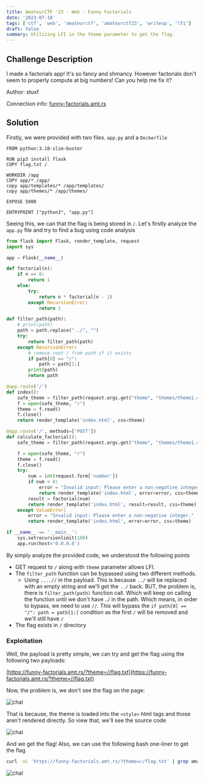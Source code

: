 ```yaml
---
title: AmateurCTF '23 - Web - Funny Factorials
date: '2023-07-18'
tags: ['ctf', 'web', 'amateurctf', 'amateurctf23', 'writeup', 'lfi']
draft: false
summary: Utilizing LFI in the theme parameter to get the flag.
---
```


## Challenge Description

I made a factorials app! It's so fancy and shmancy. However factorials don't seem to properly compute at big numbers! Can you help me fix it?

Author: stuxf

Connection info: [funny-factorials.amt.rs](https://funny-factorials.amt.rs)

## Solution

Firstly, we were provided with two files. `app.py` and a `Dockerfile`

```docker:Dockerfile
FROM python:3.10-slim-buster

RUN pip3 install flask
COPY flag.txt /

WORKDIR /app
COPY app/* /app/
copy app/templates/* /app/templates/
copy app/themes/* /app/themes/

EXPOSE 5000

ENTRYPOINT ["python3", "app.py"]
```

Seeing this, we can that the flag is being stored in `/`. Let's firstly analyze the `app.py` file and try to find a bug using code analysis

```python:app.py
from flask import Flask, render_template, request
import sys

app = Flask(__name__)

def factorial(n):
    if n == 0:
        return 1
    else:
        try:
            return n * factorial(n - 1)
        except RecursionError:
            return 1

def filter_path(path):
    # print(path)
    path = path.replace("../", "")
    try:
        return filter_path(path)
    except RecursionError:
        # remove root / from path if it exists
        if path[0] == "/":
            path = path[1:]
        print(path)
        return path

@app.route('/')
def index():
    safe_theme = filter_path(request.args.get("theme", "themes/theme1.css"))
    f = open(safe_theme, "r")
    theme = f.read()
    f.close()
    return render_template('index.html', css=theme)

@app.route('/', methods=['POST'])
def calculate_factorial():
    safe_theme = filter_path(request.args.get("theme", "themes/theme1.css"))

    f = open(safe_theme, "r")
    theme = f.read()
    f.close()
    try:
        num = int(request.form['number'])
        if num < 0:
            error = "Invalid input: Please enter a non-negative integer."
            return render_template('index.html', error=error, css=theme)
        result = factorial(num)
        return render_template('index.html', result=result, css=theme)
    except ValueError:
        error = "Invalid input: Please enter a non-negative integer."
        return render_template('index.html', error=error, css=theme)

if __name__ == '__main__':
    sys.setrecursionlimit(100)
    app.run(host='0.0.0.0')
```

By simply analyze the provided code, we understood the following points

- GET request to `/` along with `theme` parameter allows LFI.
- The `filter_path` function can be bypassed using two different methods.
  - Using `....//` in the payload. This is because `../` will be replaced with an empty string and we'll get the `../` back. BUT, the problem is, there is `filter_path(path)` function call. Which will keep on calling the function until we don't have ../ in the path. Which means, in order to bypass, we need to use `//`. This will bypass the `if path[0] == "/": path = path[1:]` condition as the first `/` will be removed and we'll still have `/`
- The flag exists in `/` directory

### Exploitation

Well, the payload is pretty simple, we can try and get the flag using the following two payloads:

[https://funny-factorials.amt.rs/?theme=//flag.txt](https://funny-factorials.amt.rs/?theme=//flag.txt)

Now, the problem is, we don't see the flag on the page:

![chal](/static/writeups/amateurctf2023/web/ff-1.png)

That is because, the theme is loaded into the `<style>` html tags and those aren't rendered directly. So view that, we'll see the source code

![chal](/static/writeups/amateurctf2023/web/ff-2.png)

And we get the flag! Also, we can use the following bash one-liner to get the flag

```bash
curl -sL 'https://funny-factorials.amt.rs/?theme=//flag.txt' | grep ama | tr -d ' '
```

![chal](/static/writeups/amateurctf2023/web/ff-0.png)

